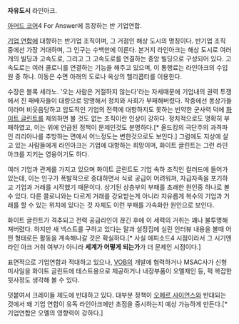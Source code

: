 '''자유도시''' 라인아크.

[[아머드 코어]]4 For Answer에 등장하는 반 기업연합.

[[기업 연합]]에 대항하는 반기업 조직이며, 그 거점인 해상 도시의 명칭이다.
반기업 조직 중에선 가장 거대하며, 그 인구는 수백만에 이른다. 본거지 라인아크는 해상 도시로 여러 개의 빌딩과 고속도로, 그리고 그 고속도로를 연결하는 중앙 빌딩으로 구성되어 있다. 고속도로는 여러 콜로니를 연결하는 기능을 해주고 있으며, 이 통행료는 라인아크의 수입원 중 하나. 이동은 수면 아래의 도로나 옥상의 헬리콥터를 이용한다.

수장은 블록 세라노. '오는 사람은 거절하지 않는다'라는 자세때문에 기업내의 권력 투쟁에서 진 패배자들이 대량으로 망명해서 정치와 사회가 부패해버렸다. 작중에선 몽상가들이라며 비웃음당하고 압도적인 기업의 전력에 대항하지도 못하는 빈약한 군사력 덕에 [[화이트 글린트]]를 제외하면 볼 것도 없는 조직이란 인상이 강하다. 정치적으로도 명확히 부패하였고, 이는 위에 언급된 정책이 문제인것도 분명하다.[* 올드킹의 극단주의 과격파인 리리아나를 추방하는 면에서 어느정도는 변한것으로도 보인다.] 그럼에도 지상에 살고 있는 사람들에게 라인아크는 기업에 대항하는 희망이며, 화이트 글린트는 그런 라인아크를 지키는 영웅이기도 하다.

여러 기업과 관계를 가지고 있으며 화이트 글린트도 기업 속하 조직인 컬러드에 들어가있는데, 이는 인구가 폭발적으로 증대하면서 식료 공급이 어려워져, 자급자족을 포기하고 기업과 거래를 시작했기 때문이다. 상기된 상층부의 부패를 초래한 원인중 하나로 볼 수 있다. 다른 콜로니와는 다르게 거래를 강요받는게 아니라 자유롭게 복수의 기업과 거래를 할 수 있는 위치에 있다는 것 자체도 이런 부패를 가속화한 원인으로 보인다.

화이트 글린트가 격추되고 전력 공급라인이 끊긴 후에 이 세력의 거취는 꽤나 불투명해져버렸다. 하지만 새 넥스트를 구하고 있다는 말과 설정집에 실린 인터뷰 내용을 볼때 어떤 형태로든 활동을 계속해나갈 것은 확실하다.[* 사실 에피소드4 시점이라서 그 시기엔 라인 아크 거취 여부가 아니라 '''세계가 어떻게 되는가'''가 더 문제인 시점이다.]

표면적으로 기업연합과 적대하고 있으나, [[VOB]]의 개발에 협력하거나 MSAC사가 신형 미사일을 화이트 글린트에 테스트용으로 제공하거나 내장부품이 오멜제인 등, 퍽 복잡한 뒷사정도 생각해 볼 수 있다.

덧붙여서 크레이들 제도에 반대하고 있다. 대부분 정책이 [[오메르 사이언스]]와 반대되는 것에서 왜 기업 연합이 유독 라인아크에만 초점을 중시하는지 예상 가능하게 만든다.[* 기업연합은 오멜의 영향력이 강하다.]
